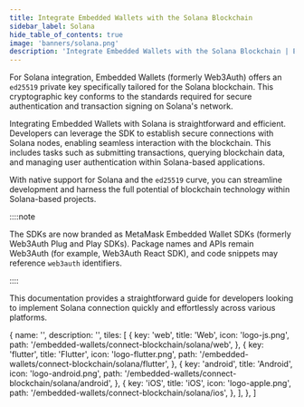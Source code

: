 ```yaml
---
title: Integrate Embedded Wallets with the Solana Blockchain
sidebar_label: Solana
hide_table_of_contents: true
image: 'banners/solana.png'
description: 'Integrate Embedded Wallets with the Solana Blockchain | Embedded Wallets'
---
```



For Solana integration, Embedded Wallets (formerly Web3Auth) offers an `ed25519` private key specifically tailored for the Solana blockchain. This cryptographic key conforms to the standards required for secure authentication and transaction signing on Solana's network.

Integrating Embedded Wallets with Solana is straightforward and efficient. Developers can leverage the SDK to establish secure connections with Solana nodes, enabling seamless interaction with the blockchain. This includes tasks such as submitting transactions, querying blockchain data, and managing user authentication within Solana-based applications.

With native support for Solana and the `ed25519` curve, you can streamline development and harness the full potential of blockchain technology within Solana-based projects.

::::note

The SDKs are now branded as MetaMask Embedded Wallet SDKs (formerly Web3Auth Plug and Play SDKs). Package names and APIs remain Web3Auth (for example, Web3Auth React SDK), and code snippets may reference `web3auth` identifiers.

::::

This documentation provides a straightforward guide for developers looking to implement Solana connection quickly and effortlessly across various platforms.

  {
    name: '',
    description: '',
    tiles: [
      {
        key: 'web',
        title: 'Web',
        icon: 'logo-js.png',
        path: '/embedded-wallets/connect-blockchain/solana/web',
      },
      {
        key: 'flutter',
        title: 'Flutter',
        icon: 'logo-flutter.png',
        path: '/embedded-wallets/connect-blockchain/solana/flutter',
      },
      {
        key: 'android',
        title: 'Android',
        icon: 'logo-android.png',
        path: '/embedded-wallets/connect-blockchain/solana/android',
      },
      {
        key: 'iOS',
        title: 'iOS',
        icon: 'logo-apple.png',
        path: '/embedded-wallets/connect-blockchain/solana/ios',
      },
    ],
  },
]

<Tiles tileGroups={Solana} />

